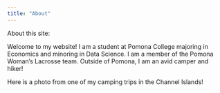 ```yaml
---
title: "About"
---
```


About this site:

Welcome to my website! I am a student at Pomona College majoring in Economics and minoring in Data Science. I am a member of the Pomona Woman's Lacrosse team. Outside of Pomona, I am an avid camper and hiker!


Here is a photo from one of my camping trips in the Channel Islands!